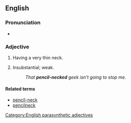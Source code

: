 ==English==

===Pronunciation===
* {{audio|en|En-au-pencil-necked.ogg|Audio (AU)}}

===Adjective===
{{en-adj|head=[[pencil]]-[[necked]]}}

# Having a very thin neck.
# {{lb|en|idiomatic|US|pejorative}} Insubstantial; weak.
#: ''That '''pencil-necked''' geek isn't going to stop me.''

====Related terms====
* [[pencil-neck]]
* [[pencilneck]]

[[Category:English parasynthetic adjectives]]